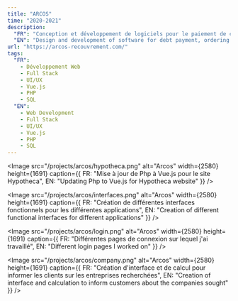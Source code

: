 ```yaml
---
title: "ARCOS"
time: "2020-2021"
description:
  "FR": "Conception et développement de logiciels pour le paiement de créance, la commande d'acte hypothécaire et le suivi des dossiers de recouvrements"
  "EN": "Design and development of software for debt payment, ordering mortgage deeds and monitoring recovery files"
url: "https://arcos-recouvrement.com/"
tags: 
  "FR":
    - Développement Web
    - Full Stack
    - UI/UX
    - Vue.js
    - PHP
    - SQL
  "EN":
    - Web Development
    - Full Stack
    - UI/UX
    - Vue.js
    - PHP
    - SQL
---
```


<Image
  src="/projects/arcos/hypotheca.png"
  alt="Arcos"
  width={2580}
  height={1691}
  caption={{
    FR: "Mise à jour de Php à Vue.js pour le site Hypotheca",
    EN: "Updating Php to Vue.js for Hypotheca website"
  }}
/>

<Image
  src="/projects/arcos/interfaces.png"
  alt="Arcos"
  width={2580}
  height={1691}
  caption={{
    FR: "Création de différentes interfaces fonctionnels pour les différentes applications",
    EN: "Creation of different functional interfaces for different applications"
  }}
/>

<Image
  src="/projects/arcos/login.png"
  alt="Arcos"
  width={2580}
  height={1691}
  caption={{
    FR: "Différentes pages de connexion sur lequel j'ai travaillé",
    EN: "Different login pages I worked on"
  }}
/>

<Image
  src="/projects/arcos/company.png"
  alt="Arcos"
  width={2580}
  height={1691}
  caption={{
    FR: "Création d'interface et de calcul pour informer les clients sur les entreprises recherchées",
    EN: "Creation of interface and calculation to inform customers about the companies sought"
  }}
/>
